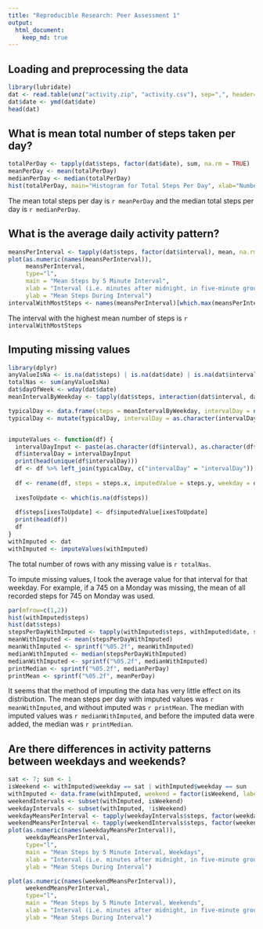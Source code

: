 ```yaml
---
title: "Reproducible Research: Peer Assessment 1"
output: 
  html_document:
    keep_md: true
---
```




## Loading and preprocessing the data
```r
library(lubridate)
dat <- read.table(unz("activity.zip", "activity.csv"), sep=",", header=TRUE, stringsAsFactors = FALSE)
dat$date <- ymd(dat$date)
head(dat)
```

## What is mean total number of steps taken per day?
```r
totalPerDay <- tapply(dat$steps, factor(dat$date), sum, na.rm = TRUE)
meanPerDay <- mean(totalPerDay)
medianPerDay <- median(totalPerDay)
hist(totalPerDay, main="Histogram for Total Steps Per Day", xlab="Number of Steps Taken", breaks = 10)

```

The mean total steps per day is `r meanPerDay` and the median total steps per day is `r medianPerDay`.

## What is the average daily activity pattern?
```r
meansPerInterval <- tapply(dat$steps, factor(dat$interval), mean, na.rm=TRUE)
plot(as.numeric(names(meansPerInterval)), 
     meansPerInterval, 
     type="l",
     main = "Mean Steps by 5 Minute Interval",
     xlab = "Interval (i.e. minutes after midnight, in five-minute groups)",
     ylab = "Mean Steps During Interval")
intervalWithMostSteps <- names(meansPerInterval)[which.max(meansPerInterval)]

```
The interval with the highest mean number of steps is `r intervalWithMostSteps`

## Imputing missing values
```r
library(dplyr)
anyValueIsNa <- is.na(dat$steps) | is.na(dat$date) | is.na(dat$interval)
totalNas <- sum(anyValueIsNa)
dat$dayOfWeek <- wday(dat$date)
meanIntervalByWeekday <- tapply(dat$steps, interaction(dat$interval, dat$dayOfWeek), mean, na.rm = TRUE)

typicalDay <- data.frame(steps = meanIntervalByWeekday, intervalDay = names(meanIntervalByWeekday))
typicalDay <- mutate(typicalDay, intervalDay = as.character(intervalDay))


imputeValues <- function(df) {
  intervalDayInput <- paste(as.character(df$interval), as.character(df$dayOfWeek), sep =  ".")
  df$intervalDay = intervalDayInput
  print(head(unique(df$intervalDay)))
  df <- df %>% left_join(typicalDay, c("intervalDay" = "intervalDay"))
  
  df <- rename(df, steps = steps.x, imputedValue = steps.y, weekday = dayOfWeek)
  
  ixesToUpdate <- which(is.na(df$steps))
  
  df$steps[ixesToUpdate] <- df$imputedValue[ixesToUpdate]
  print(head(df))
  df
}
withImputed <- dat
withImputed <- imputeValues(withImputed)

```
The total number of rows with any missing value is `r totalNas`. 

To impute missing values, I took the average value for that interval for that weekday. For example, if a 745 on a Monday was missing, the mean of all recorded steps for 745 on Monday was used. 

```r
par(mfrow=c(1,2))
hist(withImputed$steps)
hist(dat$steps)
stepsPerDayWithImputed <- tapply(withImputed$steps, withImputed$date, sum)
meanWithImputed <- mean(stepsPerDayWithImputed)
meanWithImputed <- sprintf("%05.2f", meanWithImputed)
medianWithImputed <- median(stepsPerDayWithImputed)
medianWithImputed <- sprintf("%05.2f", medianWithImputed)
printMedian <- sprintf("%05.2f", medianPerDay)
printMean <- sprintf("%05.2f", meanPerDay)

```
It seems that the method of imputing the data has very little effect on its distribution. The mean steps per day with imputed values was `r meanWithImputed`, and without imputed was `r printMean`. The median with imputed values was `r medianWithImputed`, and before the imputed data were added, the median was `r printMedian`.

## Are there differences in activity patterns between weekdays and weekends?
```r
sat <- 7; sun <- 1
isWeekend <- withImputed$weekday == sat | withImputed$weekday == sun
withImputed <- data.frame(withImputed, weekend = factor(isWeekend, labels=c("weekday", "weekend")))
weekendIntervals <- subset(withImputed, isWeekend)
weekdayIntervals <- subset(withImputed, !isWeekend)
weekdayMeansPerInterval <- tapply(weekdayIntervals$steps, factor(weekdayIntervals$interval), mean)
weekendMeansPerInterval <- tapply(weekendIntervals$steps, factor(weekendIntervals$interval), mean)
plot(as.numeric(names(weekdayMeansPerInterval)), 
     weekdayMeansPerInterval, 
     type="l",
     main = "Mean Steps by 5 Minute Interval, Weekdays",
     xlab = "Interval (i.e. minutes after midnight, in five-minute groups)",
     ylab = "Mean Steps During Interval")

plot(as.numeric(names(weekendMeansPerInterval)), 
     weekendMeansPerInterval, 
     type="l",
     main = "Mean Steps by 5 Minute Interval, Weekends",
     xlab = "Interval (i.e. minutes after midnight, in five-minute groups)",
     ylab = "Mean Steps During Interval")

```

